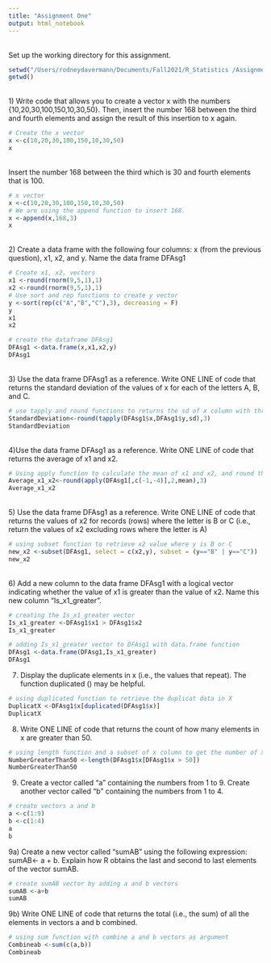 ```yaml
---
title: "Assignment One"
output: html_notebook
---
```

<br>
Set up the working directory for this assignment.
```r
setwd("/Users/rodneydavermann/Documents/Fall2021/R_Statistics /Assignments/RStatistics_AssignmentOne")
getwd()
```
<br>
1) Write code that allows you to create a vector x with the numbers {10,20,30,100,150,10,30,50}. Then, insert the number 168 between the third and fourth elements and assign the result of this insertion to x again.
```r
# Create the x vector
x <-c(10,20,30,100,150,10,30,50)
x
```
<br>
Insert the number 168 between the third which is 30 and fourth elements that is 100.
```r
# x vector
x <-c(10,20,30,100,150,10,30,50)
# We are using the append function to insert 168. 
x <-append(x,168,3)
x
```
<br>
2) Create a data frame with the following four columns: x (from the previous question), x1, x2, and y. Name the data frame DFAsg1

```r
# Create x1, x2, vectors
x1 <-round(rnorm(9,5,1),1)
x2 <-round(rnorm(9,5,1),1)
# Use sort and rep functions to create y vector
y <-sort(rep(c("A","B","C"),3), decreasing = F)
y
x1
x2
```
```r
# create the dataframe DFAsg1
DFAsg1 <-data.frame(x,x1,x2,y)
DFAsg1
```
<br>
3) Use the data frame DFAsg1 as a reference. Write ONE LINE of code that returns the standard deviation of the values of x for each of the letters A, B, and C.
```r
# use tapply and round functions to returns the sd of x column with three significative digits. 
StandardDeviation<-round(tapply(DFAsg1$x,DFAsg1$y,sd),3)
StandardDeviation
```
<br>
4)Use the data frame DFAsg1 as a reference. 
Write ONE LINE of code that returns the average of x1 and x2.
```r
# Using apply function to calculate the mean of x1 and x2, and round the results to three digits.  
Average_x1_x2<-round(apply(DFAsg1[,c(-1,-4)],2,mean),3)
Average_x1_x2
```
<br>
5) Use the data frame DFAsg1 as a reference. Write ONE LINE of code that returns the values of x2 for records (rows) where the letter is B or C (i.e., return the values of x2 excluding rows where the letter is A)
```r
# using subset function to retrieve x2 value where y is B or C
new_x2 <-subset(DFAsg1, select = c(x2,y), subset = (y=="B" | y=="C"))
new_x2
```
<br>
6) Add a new column to the data frame DFAsg1 with a logical vector indicating whether the value of x1 is greater than the value of x2. Name this new column “Is_x1_greater”.
```r
# creating the Is_x1_greater vector
Is_x1_greater <-DFAsg1$x1 > DFAsg1$x2
Is_x1_greater
```
```r
# adding Is_x1_greater vector to DFAsg1 with data.frame function
DFAsg1 <-data.frame(DFAsg1,Is_x1_greater)
DFAsg1

```
7) Display the duplicate elements in x (i.e., the values that repeat). The function duplicated () may be helpful.
```r
# using duplicated function to retrieve the duplicat data in X
DuplicatX <-DFAsg1$x[duplicated(DFAsg1$x)]
DuplicatX
```
8) Write ONE LINE of code that returns the count of how many elements in x are greater than 50.
```r
# using length function and a subset of x column to get the number of x's elements that > 50.
NumberGreaterThan50 <-length(DFAsg1$x[DFAsg1$x > 50])
NumberGreaterThan50
```

9) Create a vector called “a” containing the numbers from 1 to 9. Create another vector called “b” containing the numbers from 1 to 4.
```r
# create vectors a and b
a <-c(1:9)
b <-c(1:4)
a
b
```
9a) Create a new vector called “sumAB” using the following expression: sumAB<- a + b. Explain how R obtains the last and second to last elements of the vector sumAB.
```r
# create sumAB vector by adding a and b vectors
sumAB <-a+b
sumAB
```


9b) Write ONE LINE of code that returns the total (i.e., the sum) of all the elements in vectors a and b combined.
```r
# using sum function with combine a and b vectors as argument
Combineab <-sum(c(a,b))
Combineab
```







